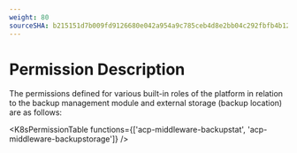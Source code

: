 ```yaml
---
weight: 80
sourceSHA: b215151d7b009fd9126680e042a954a9c785ceb4d8e2bb04c292fbfb4b122a09
---
```


# Permission Description

The permissions defined for various built-in roles of the platform in relation to the backup management module and external storage (backup location) are as follows:

<K8sPermissionTable functions={['acp-middleware-backupstat', 'acp-middleware-backupstorage']} />

